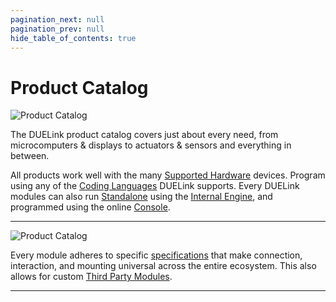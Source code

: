 ```yaml
---
pagination_next: null
pagination_prev: null
hide_table_of_contents: true
---
```



# Product Catalog

![Product Catalog](pathname:///img/duelink-modules.png)

The DUELink product catalog covers just about every need, from microcomputers & displays to actuators & sensors and everything in between.

All products work well with the many [Supported Hardware](../hw/intro) devices. Program using any of the [Coding Languages](../language/intro) DUELink supports. Every DUELink modules can also run [Standalone](../language/standalone) using the [Internal Engine](../engine/intro), and programmed using the online [Console](../console). 

---

![Product Catalog](pathname:///img/catalog/holeyboards-front-45.png)

Every module adheres to specific [specifications](../specs.mdx) that make connection, interaction, and mounting universal across the entire ecosystem. This also allows for custom [Third Party Modules](./third-party).

---

<ProductCatalog />

